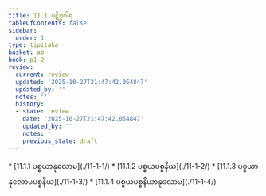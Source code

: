 ```yaml
---
title: 11.1 ပဋိစ္စဝါရ
tableOfContents: false
sidebar:
  order: 1
type: tipitaka
basket: ab
book: p1-2
review:
  current: review
  updated: '2025-10-27T21:47:42.054847'
  updated_by: ''
  notes: ''
  history:
  - state: review
    date: '2025-10-27T21:47:42.054847'
    updated_by: ''
    notes: ''
    previous_state: draft
---
```



<ReviewStatus review={frontmatter.review} showDetails={true} />

<HypothesisAnnotation frontmatter={frontmatter} />

<DynamicBreadcrumb />



<TableOfContents book="p1-2" section="11.1">
* [11.1.1 ပစ္စယာနုလောမ](./11-1-1/)
* [11.1.2 ပစ္စယပစ္စနီယ](./11-1-2/)
* [11.1.3 ပစ္စယာနုလောမပစ္စနီယ](./11-1-3/)
* [11.1.4 ပစ္စယပစ္စနီယာနုလောမ](./11-1-4/)
</TableOfContents>